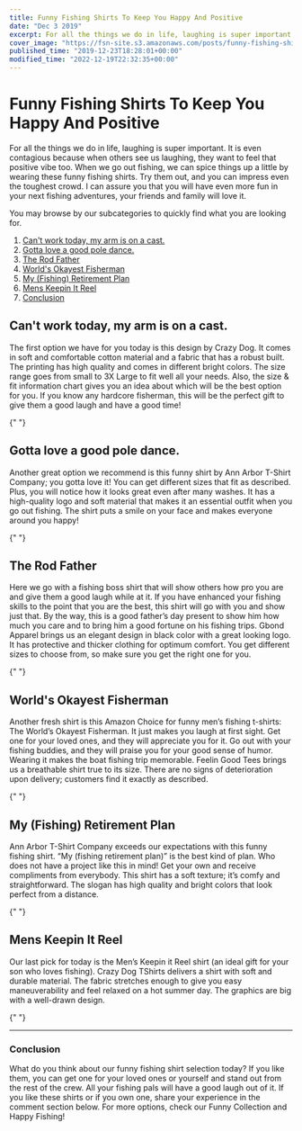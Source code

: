 ```yaml
---
title: Funny Fishing Shirts To Keep You Happy And Positive
date: "Dec 3 2019"
excerpt: For all the things we do in life, laughing is super important. It is even contagious because when others see us laughing, they want to feel that
cover_image: "https://fsn-site.s3.amazonaws.com/posts/funny-fishing-shirts.png"
published_time: "2019-12-23T18:28:01+00:00"
modified_time: "2022-12-19T22:32:35+00:00"
---
```


<Breadcrumb />

# Funny Fishing Shirts To Keep You Happy And Positive

For all the things we do in life, laughing is super important. It is even contagious because when others see us laughing, they want to feel that positive vibe too. When we go out fishing, we can spice things up a little by wearing these funny fishing shirts. Try them out, and you can impress even the toughest crowd. I can assure you that you will have even more fun in your next fishing adventures, your friends and family will love it.

You may browse by our subcategories to quickly find what you are looking for.

1. [Can't work today, my arm is on a cast.](#Cast "Can't work today, my arm is on a cast.")
2. [Gotta love a good pole dance.](#Gottalove "Gotta love a good pole dance.")
3. [ The Rod Father](#TheRodFather "The Rod Father")
4. [World's Okayest Fisherman](#WorldsOkayestFisherman "World's Okayest Fisherman")
5. [My (Fishing) Retirement Plan](#MyFishingRetirementPlan "My (Fishing) Retirement Plan")
6. [Mens Keepin It Reel](#MensKeepinItReel "Mens Keepin It Reel")
7. [Conclusion](#Conclusion "Conclusion")

## <a name="Cast">Can't work today, my arm is on a cast.</a>

The first option we have for you today is this design by Crazy Dog. It comes in soft and comfortable cotton material and a fabric that has a robust built. The printing has high quality and comes in different bright colors.
The size range goes from small to 3X Large to fit well all your needs. Also, the size & fit information chart gives you an idea about which will be the best option for you. If you know any hardcore fisherman, this will be the perfect gift to give them a good laugh and have a good time!

<GetProduct productSlug="crazy-dog-funny-fishing-tee" />{" "}

## <a name="Gottalove">Gotta love a good pole dance.</a>

Another great option we recommend is this funny shirt by Ann Arbor T-Shirt Company; you gotta love it! You can get different sizes that fit as described. Plus, you will notice how it looks great even after many washes. It has a high-quality logo and soft material that makes it an essential outfit when you go out fishing. The shirt puts a smile on your face and makes everyone around you happy!

<GetProduct productSlug="gotta-love-a-good-pole-dance-funny-fishing-pole-humor-fisherman-unisex-t-shirt" />{" "}

## <a name="TheRodFather"> The Rod Father</a>

Here we go with a fishing boss shirt that will show others how pro you are and give them a good laugh while at it. If you have enhanced your fishing skills to the point that you are the best, this shirt will go with you and show just that. By the way, this is a good father’s day present to show him how much you care and to bring him a good fortune on his fishing trips.
Gbond Apparel brings us an elegant design in black color with a great looking logo. It has protective and thicker clothing for optimum comfort. You get different sizes to choose from, so make sure you get the right one for you.

<GetProduct productSlug="gbond-apparel-the-rodfather-funny-parody-t-shirt" />{" "}

## <a name="WorldsOkayestFisherman">World's Okayest Fisherman</a>

Another fresh shirt is this Amazon Choice for funny men’s fishing t-shirts: The World’s Okayest Fisherman. It just makes you laugh at first sight. Get one for your loved ones, and they will appreciate you for it. Go out with your fishing buddies, and they will praise you for your good sense of humor. Wearing it makes the boat fishing trip memorable.
Feelin Good Tees brings us a breathable shirt true to its size. There are no signs of deterioration upon delivery; customers find it exactly as described.

<GetProduct productSlug="worlds-okayest-fisherman-fishing-dad-graphic-novelty-sarcastic-funny-t-shirt" />{" "}

## <a name="MyFishingRetirementPlan">My (Fishing) Retirement Plan</a>

Ann Arbor T-Shirt Company exceeds our expectations with this funny fishing shirt. “My (fishing retirement plan)” is the best kind of plan. Who does not have a project like this in mind! Get your own and receive compliments from everybody.
This shirt has a soft texture; it’s comfy and straightforward. The slogan has high quality and bright colors that look perfect from a distance.

<GetProduct productSlug="my-fishing-retirement-plan-funny-fish-pole-humor-fisherman-men-joke-t-shirt" />{" "}

## <a name="MensKeepinItReel">Mens Keepin It Reel</a>

Our last pick for today is the Men’s Keepin it Reel shirt (an ideal gift for your son who loves fishing). Crazy Dog TShirts delivers a shirt with soft and durable material. The fabric stretches enough to give you easy maneuverability and feel relaxed on a hot summer day. The graphics are big with a well-drawn design.

<GetProduct productSlug="mens-keepin-it-reel-tshirt-funny-cool-fishing-bass-outdoors-sporting-tee" />{" "}

---

### <a name="Conclusion">Conclusion</a>

What do you think about our funny fishing shirt selection today? If you like them, you can get one for your loved ones or yourself and stand out from the rest of the crew. All your fishing pals will have a good laugh out of it. If you like these shirts or if you own one, share your experience in the comment section below. For more options, check our Funny Collection and Happy Fishing!
